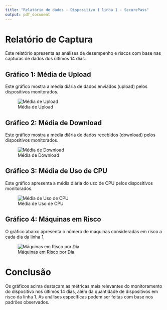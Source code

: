 ```yaml
---
title: "Relatório de dados - Dispositivo 1 linha 1 - SecurePass"
output: pdf_document
---
```


# Relatório de Captura

Este relatório apresenta as análises de desempenho e riscos com base nas capturas de dados dos últimos 14 dias.

## Gráfico 1: Média de Upload

Este gráfico mostra a média diária de dados enviados (upload) pelos dispositivos monitorados.

![Média de Upload](C:/Users/Gabri/Downloads/securePassETL/relatorioGerente/grafico_upload.png)

## Gráfico 2: Média de Download

Este gráfico mostra a média diária de dados recebidos (download) pelos dispositivos monitorados.

![Média de Download](C:/Users/Gabri/Downloads/securePassETL/relatorioGerente/grafico_download.png)

## Gráfico 3: Média de Uso de CPU

Este gráfico apresenta a média diária do uso de CPU pelos dispositivos monitorados.

![Média de Uso de CPU](C:/Users/Gabri/Downloads/securePassETL/relatorioGerente/grafico_cpu.png)

## Gráfico 4: Máquinas em Risco

O gráfico abaixo apresenta o número de máquinas consideradas em risco a cada dia da linha 1.

![Máquinas em Risco por Dia](C:/Users/Gabri/Downloads/securePassETL/relatorioGerente/grafico_risco.png)

# Conclusão

Os gráficos acima destacam as métricas mais relevantes do monitoramento do dispositivo nos últimos 14 dias, além da quantidade de dispositivos em risco da linha 1. As análises específicas podem ser feitas com base nos padrões observados.